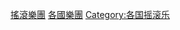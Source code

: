 {{Commonscat|Rock music groups by country}}
{{Categories by country|nocat}}

[[Category:搖滾樂團|]]
[[Category:各國樂團|]]
[[Category:各国摇滚乐|Category:各国摇滚乐]]